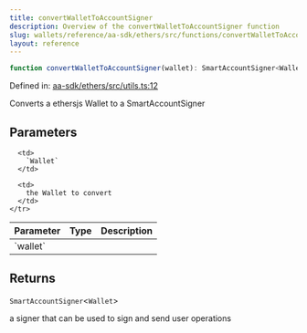 ```yaml
---
title: convertWalletToAccountSigner
description: Overview of the convertWalletToAccountSigner function
slug: wallets/reference/aa-sdk/ethers/src/functions/convertWalletToAccountSigner
layout: reference
---
```


```ts
function convertWalletToAccountSigner(wallet): SmartAccountSigner<Wallet>;
```

Defined in: [aa-sdk/ethers/src/utils.ts:12](https://github.com/alchemyplatform/aa-sdk/blob/da19afd63b0ba06a4de95b0d2d7871f64d546304/aa-sdk/ethers/src/utils.ts#L12)

Converts a ethersjs Wallet to a SmartAccountSigner

## Parameters

<table>
  <thead>
    <tr>
      <th align="left">Parameter</th>
      <th align="left">Type</th>
      <th align="left">Description</th>
    </tr>
  </thead>

  <tbody>
    <tr>
      <td>
        `wallet`
      </td>

      <td>
        `Wallet`
      </td>

      <td>
        the Wallet to convert
      </td>
    </tr>

  </tbody>
</table>

## Returns

`SmartAccountSigner`\<`Wallet`>

a signer that can be used to sign and send user operations
